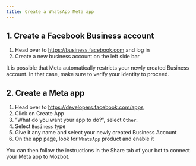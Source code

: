 ```yaml
---
title: Create a WhatsApp Meta app
---
```


## 1. Create a Facebook Business account

1. Head over to https://business.facebook.com and log in
2. Create a new business account on the left side bar

<Info>
  It is possible that Meta automatically restricts your newly created Business
  account. In that case, make sure to verify your identity to proceed.
</Info>

## 2. Create a Meta app

1. Head over to https://developers.facebook.com/apps
2. Click on Create App
3. "What do you want your app to do?", select `Other`.
4. Select `Business` type
5. Give it any name and select your newly created Business Account
6. On the app page, look for `WhatsApp` product and enable it

You can then follow the instructions in the Share tab of your bot to connect your Meta app to Mozbot.
